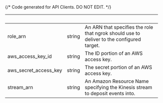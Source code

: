 {/* Code generated for API Clients. DO NOT EDIT. */}

| &nbsp;                | &nbsp; | &nbsp;                                                                                    |
| --------------------- | ------ | ----------------------------------------------------------------------------------------- |
| role_arn              | string | An ARN that specifies the role that ngrok should use to deliver to the configured target. |
| aws_access_key_id     | string | The ID portion of an AWS access key.                                                      |
| aws_secret_access_key | string | The secret portion of an AWS access key.                                                  |
| stream_arn            | string | An Amazon Resource Name specifying the Kinesis stream to deposit events into.             |
